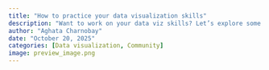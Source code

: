 ```yaml
---
title: "How to practice your data visualization skills"
description: "Want to work on your data viz skills? Let’s explore some of the data community challenges that make learning hands-on and fun!"
author: "Aghata Charnobay"
date: "October 20, 2025"
categories: [Data visualization, Community]
image: preview_image.png
---
```





